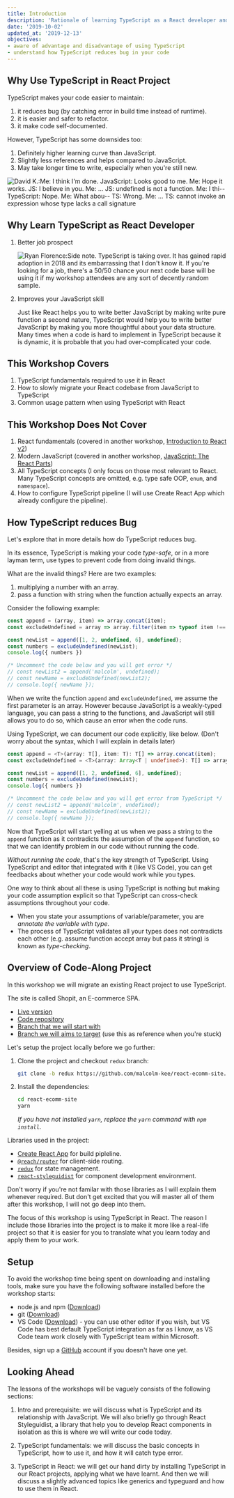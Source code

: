 ```yaml
---
title: Introduction
description: 'Rationale of learning TypeScript as a React developer and objectives of the workshop.'
date: '2019-10-02'
updated_at: '2019-12-13'
objectives:
- aware of advantage and disadvantage of using TypeScript
- understand how TypeScript reduces bug in your code
---
```


## Why Use TypeScript in React Project

TypeScript makes your code easier to maintain:

1. it reduces bug (by catching error in build time instead of runtime).
1. it is easier and safer to refactor.
1. it make code self-documented.

However, TypeScript has some downsides too:

1. Definitely higher learning curve than JavaScript.
1. Slightly less references and helps compared to JavaScript.
1. May take longer time to write, especially when you're still new.

![David K.:Me: I think I'm done. JavaScript: Looks good to me. Me: Hope it works. JS: I believe in you. Me: ... JS: undefined is not a function. Me: I thi-- TypeScript: Nope. Me: What abou-- TS: Wrong. Me: ... TS: cannot invoke an expression whose type lacks a call signature](david-k-piano-typescript-frustration.png)

## Why Learn TypeScript as React Developer

1. Better job prospect

    ![Ryan Florence:Side note. TypeScript is taking over. It has gained rapid adoption in 2018 and its embarrassing that I don't know it. If you're looking for a job, there's a 50/50 chance your next code base will be using it if my workshop attendees are any sort of decently random sample.](ryan-florence-typescript-comment.png)

1. Improves your JavaScript skill

    Just like React helps you to write better JavaScript by making write pure function a second nature, TypeScript would help you to write better JavaScript by making you more thoughtful about your data structure. Many times when a code is hard to implement in TypeScript because it is dynamic, it is probable that you had over-complicated your code.

## This Workshop Covers

1. TypeScript fundamentals required to use it in React
1. How to slowly migrate your React codebase from JavaScript to TypeScript
1. Common usage pattern when using TypeScript with React

## This Workshop Does Not Cover

1. React fundamentals (covered in another workshop, [Introduction to React v2](/intro-to-react-js-v2))
1. Modern JavaScript (covered in another workshop, [JavaScript: The React Parts](/js-the-react-parts))
1. All TypeScript concepts (I only focus on those most relevant to React. Many TypeScript concepts are omitted, e.g. type safe OOP, `enum`, and `namespace`).
1. How to configure TypeScript pipeline (I will use Create React App which already configure the pipeline).

## How TypeScript reduces Bug

Let's explore that in more details how do TypeScript reduces bug.

In its essence, TypeScript is making your code *type-safe*, or in a more layman term, use types to prevent code from doing invalid things.

What are the invalid things? Here are two examples:

1. multiplying a number with an array.
1. pass a function with string when the function actually expects an array.

Consider the following example:

```js live
const append = (array, item) => array.concat(item);
const excludeUndefined = array => array.filter(item => typeof item !== 'undefined');

const newList = append([1, 2, undefined, 6], undefined);
const numbers = excludeUndefined(newList);
console.log({ numbers })

/* Uncomment the code below and you will get error */
// const newList2 = append('malcolm', undefined);
// const newName = excludeUndefined(newList2);
// console.log({ newName });
```

When we write the function `append` and `excludeUndefined`, we assume the first parameter is an array. However because JavaScript is a weakly-typed language, you can pass a string to the functions, and JavaScript will still allows you to do so, which cause an error when the code runs.

Using TypeScript, we can document our code explicitly, like below. (Don't worry about the syntax, which I will explain in details later)

```ts live
const append = <T>(array: T[], item: T): T[] => array.concat(item);
const excludeUndefined = <T>(array: Array<T | undefined>): T[] => array.filter(item => typeof item !== 'undefined');

const newList = append([1, 2, undefined, 6], undefined);
const numbers = excludeUndefined(newList);
console.log({ numbers })

/* Uncomment the code below and you will get error from TypeScript */
// const newList2 = append('malcolm', undefined);
// const newName = excludeUndefined(newList2);
// console.log({ newName });
```

Now that TypeScript will start yelling at us when we pass a string to the `append` function as it contradicts the assumption of the `append` function, so that we can identify problem in our code without running the code.

<aside>

*Without running the code*, that's the key strength of TypeScript. Using TypeScript and editor that integrated with it (like VS Code), you can get feedbacks about whether your code would work while you types. 

</aside>

One way to think about all these is using TypeScript is nothing but making your code assumption explicit so that TypeScript can cross-check assumptions throughout your code.

- When you state your assumptions of variable/parameter, you are *annotate the variable with type*.
- The process of TypeScript validates all your types does not contradicts each other (e.g. assume function accept array but pass it string) is known as *type-checking*.

## Overview of Code-Along Project

In this workshop we will migrate an existing React project to use TypeScript.

The site is called Shopit, an E-commerce SPA.

- [Live version](https://shopit.space/)
- [Code repository](https://github.com/malcolm-kee/react-ecomm-site)
- [Branch that we will start with](https://github.com/malcolm-kee/react-ecomm-site/tree/redux)
- [Branch we will aims to target](https://github.com/malcolm-kee/react-ecomm-site/tree/redux-ts) (use this as reference when you're stuck)

<Exercise title="Project Setup">

Let's setup the project locally before we go further:

1. Clone the project and checkout `redux` branch:

   ```bash noWrapper
   git clone -b redux https://github.com/malcolm-kee/react-ecomm-site.git
   ```

2. Install the dependencies:

   ```bash noWrapper
   cd react-ecomm-site
   yarn
   ```

   _If you have not installed `yarn`, replace the `yarn` command with `npm install`._

</Exercise>

Libraries used in the project:

- [Create React App][create-react-app] for build pipleline.
- [`@reach/router`][reach-router] for client-side routing.
- [`redux`][redux] for state management.
- [`react-styleguidist`][react-styleguidist] for component development environment.

Don't worry if you're not familar with those libraries as I will explain them whenever required. But don't get excited that you will master all of them after this workshop, I will not go deep into them.

The focus of this workshop is using TypeScript in React. The reason I include those libraries into the project is to make it more like a real-life project so that it is easier for you to translate what you learn today and apply them to your work.

## Setup

To avoid the workshop time being spent on downloading and installing tools, make sure you have the following software installed before the workshop starts:

- node.js and npm ([Download](https://nodejs.org/en/download/))
- git ([Download](https://git-scm.com/downloads))
- VS Code ([Download](https://code.visualstudio.com/Download)) - you can use other editor if you wish, but VS Code has best default TypeScript integration as far as I know, as VS Code team work closely with TypeScript team within Microsoft.

Besides, sign up a [GitHub] account if you doesn't have one yet.

## Looking Ahead

The lessons of the workshops will be vaguely consists of the following sections:

1. Intro and prerequisite: we will discuss what is TypeScript and its relationship with JavaScript. We will also briefly go through React Styleguidist, a library that help you to develop React components in isolation as this is where we will write our code today.

1. TypeScript fundamentals: we will discuss the basic concepts in TypeScript, how to use it, and how it will catch type error.

1. TypeScript in React: we will get our hand dirty by installing TypeScript in our React projects, applying what we have learnt. And then we will discuss a slightly advanced topics like generics and typeguard and how to use them in React.

[create-react-app]: https://create-react-app.dev/
[reach-router]: https://reach.tech/router
[redux]: https://redux.js.org
[react-styleguidist]: https://github.com/styleguidist/react-styleguidist
[github]: https://github.com/